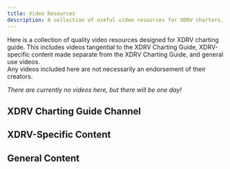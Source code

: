 ```yaml
---
title: Video Resources
description: A collection of useful video resources for XDRV charters.
---
```


Here is a collection of quality video resources designed for XDRV charting guide. This includes videos tangential to the XDRV Charting Guide, XDRV-specific content made separate from the XDRV Charting Guide, and general use videos.<br/>
Any videos included here are not necessarily an endorsement of their creators.

*There are currently no videos here, but there will be one day!*

## XDRV Charting Guide Channel

<LinkCard title="XDRV Trailer (Placeholder)" href="https://youtu.be/UKk57Jxcwec?si=2FKI9v6pO_emgQKg"/>

## XDRV-Specific Content

<LinkCard title="XDRV Trailer (Placeholder)" href="https://youtu.be/UKk57Jxcwec?si=2FKI9v6pO_emgQKg"/>

## General Content

<LinkCard title="XDRV Trailer (Placeholder)" href="https://youtu.be/UKk57Jxcwec?si=2FKI9v6pO_emgQKg"/>